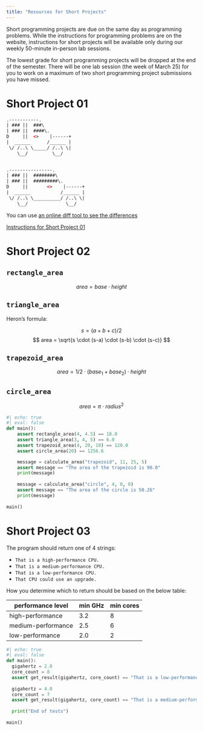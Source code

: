 ```yaml
---
title: "Resources for Short Projects"
---
```


Short programming projects are due on the same day as programming problems. While the instructions for programming problems are on the website, instructions for short projects will be available only during our weekly 50-minute in-person lab sessions. 

The lowest grade for short programming projects will be dropped at the end of the semester. There will be one lab session (the week of March 25) for you to work on a maximum of two short programming project submissions you have missed.

# Short Project 01

```html
.-----------.
| ### ||  ###\
| ### ||  ####\.
D     ||  <>    |------+
|  ______      /______ |
 \/ /..\ \_____/ /..\ \|
    \__/         \__/
  

.----------------.
| ### ||  ########\
| ### ||  #########\.
D     ||       <>    |------+
|  ______           /______ |
 \/ /..\ \__________/ /..\ \|
    \__/              \__/
```

You can use [an online diff tool to see the differences](https://www.diffchecker.com/osXlvMhn/)

[Instructions for Short Project 01](https://adrianapicoral.com/csc-110/Hn8N68xZ5n.html)

# Short Project 02


## `rectangle_area`

$$
area = base \cdot height
$$

## `triangle_area`

Heron's formula:

$$
s = (a + b + c) / 2 
$$
$$
area = \sqrt{s \cdot (s-a) \cdot (s-b) \cdot (s-c)}
$$

## `trapezoid_area`

$$
area = {1/2} \cdot (base_1 + base_2) \cdot height
$$

## `circle_area`


$$
area = \pi \cdot radius^2
$$

```python
#| echo: true
#| eval: false
def main():
    assert rectangle_area(4, 4.5) == 18.0
    assert triangle_area(3, 4, 5) == 6.0
    assert trapezoid_area(4, 20, 10) == 120.0
    assert circle_area(20) == 1256.6

    message = calculate_area("trapezoid", 11, 25, 5)
    assert message == "The area of the trapezoid is 90.0"
    print(message)
    
    message = calculate_area("circle", 4, 0, 0)
    assert message == "The area of the circle is 50.26"
    print(message)
  
main()
```

# Short Project 03

The program should return one of 4 strings:

* `That is a high-performance CPU.`
* `That is a medium-performance CPU.`
* `That is a low-performance CPU.`
* `That CPU could use an upgrade.`

How you determine which to return should be based on the below table:

| performance level  | min GHz  | min cores  |
|---|---|---|
| high-performance  |  3.2 | 8  |
| medium-performance  |  2.5 | 6  |
| low-performance  | 2.0  |  2 |

```python
#| echo: true
#| eval: false
def main():
  gigahertz = 2.0
  core_count = 8
  assert get_result(gigahertz, core_count) == "That is a low-performance CPU."
  
  gigahertz = 4.0
  core_count = 7
  assert get_result(gigahertz, core_count) == "That is a medium-performance CPU."
  
  print("End of tests")
  
main()
```

